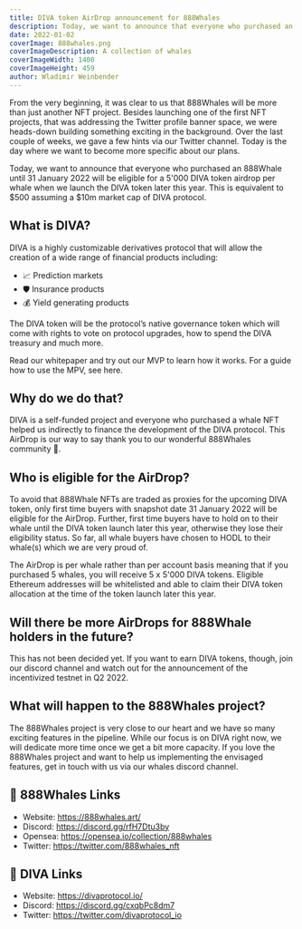 ```yaml
---
title: DIVA token AirDrop announcement for 888Whales
description: Today, we want to announce that everyone who purchased an 888Whale until 31 January 2022 will be eligible for a 5'000 DIVA token airdrop per whale when we launch the DIVA token later this year. This is equivalent to $500 assuming a $10m market cap of DIVA protocol.
date: 2022-01-02
coverImage: 888whales.png
coverImageDescription: A collection of whales
coverImageWidth: 1400
coverImageHeight: 459
author: Wladimir Weinbender
---
```


From the very beginning, it was clear to us that 888Whales will be more than just another NFT project. Besides launching one of the first NFT projects, that was addressing the Twitter profile banner space, we were heads-down building something exciting in the background. Over the last couple of weeks, we gave a few hints via our Twitter channel. Today is the day where we want to become more specific about our plans.

<Tweet id="1465978634641059845" />

Today, we want to announce that everyone who purchased an 888Whale until 31 January 2022 will be eligible for a 5'000 DIVA token airdrop per whale when we launch the DIVA token later this year. This is equivalent to $500 assuming a $10m market cap of DIVA protocol.

## What is DIVA?

DIVA is a highly customizable derivatives protocol that will allow the creation of a wide range of financial products including:

- 📈 Prediction markets
- 🛡 Insurance products
- 💰 Yield generating products

The DIVA token will be the protocol’s native governance token which will come with rights to vote on protocol upgrades, how to spend the DIVA treasury and much more.

Read our whitepaper and try out our MVP to learn how it works. For a guide how to use the MPV, see here.

## Why do we do that?

DIVA is a self-funded project and everyone who purchased a whale NFT helped us indirectly to finance the development of the DIVA protocol. This AirDrop is our way to say thank you to our wonderful 888Whales community 🙏.

## Who is eligible for the AirDrop?

To avoid that 888Whale NFTs are traded as proxies for the upcoming DIVA token, only first time buyers with snapshot date 31 January 2022 will be eligible for the AirDrop. Further, first time buyers have to hold on to their whale until the DIVA token launch later this year, otherwise they lose their eligibility status. So far, all whale buyers have chosen to HODL to their whale(s) which we are very proud of.

The AirDrop is per whale rather than per account basis meaning that if you purchased 5 whales, you will receive 5 x 5'000 DIVA tokens. Eligible Ethereum addresses will be whitelisted and able to claim their DIVA token allocation at the time of the token launch later this year.

## Will there be more AirDrops for 888Whale holders in the future?

This has not been decided yet. If you want to earn DIVA tokens, though, join our discord channel and watch out for the announcement of the incentivized testnet in Q2 2022.

## What will happen to the 888Whales project?

The 888Whales project is very close to our heart and we have so many exciting features in the pipeline. While our focus is on DIVA right now, we will dedicate more time once we get a bit more capacity. If you love the 888Whales project and want to help us implementing the envisaged features, get in touch with us via our whales discord channel.

## 🐋 888Whales Links

- Website: https://888whales.art/
- Discord: https://discord.gg/rfH7Dtu3by
- Opensea: https://opensea.io/collection/888whales
- Twitter: https://twitter.com/888whales_nft

## 🚀 DIVA Links

- Website: https://divaprotocol.io/
- Discord: https://discord.gg/cxqbPc8dm7
- Twitter: https://twitter.com/divaprotocol_io

